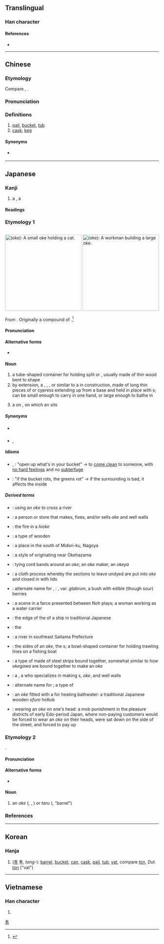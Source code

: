 {{character info/new}}
==Translingual==

===Han character===
{{Han char|rn=75|rad=木|as=07|sn=11|four=47927|canj=DNIB|ids=⿰木甬}}

====References====
* {{Han ref|kx=0527.100|dkj=14811|dj=0916.040|hdz=21222.060|uh=6876|ud=26742|bh=B1ED|bd=45549}}

----

==Chinese==
{{zh-forms}}

===Etymology===
Compare {{cog|km|ថាំង}}, {{cog|th|ถัง}}.

===Pronunciation===
{{zh-pron
|m=tǒng
|c=tung2
|h=pfs=thúng
|mn=tháng/ml:thóng
|mn_note=tháng - vernacular; thóng - literary
|mc=y
|oc=y
|ma=Zh-tong.ogg
|cat=n
}}

===Definitions===
{{zh-hanzi}}

# [[pail]], [[bucket]], [[tub]]
# [[cask]], [[keg]]

====Synonyms====
* {{qualifier|Min Nan}} {{zh-l|桶仔}}

----

==Japanese==

===Kanji===
{{ja-kanji|grade=n|rs=木07}}

# a {{l|en|tub}}, a {{l|en|bucket}}

====Readings====
{{ja-readings
|goon=つう
|kanon=とう
|kun=おけ-<をけ, こが
|nanori=おけ, あきら, おけざき, とうず
}}

===Etymology 1===
<div style="float:right;">
{{wikipedia|lang=ja}}
[[File:Oke_neko.jpg|thumb|250px|{{lang|ja|桶}} (''oke''): A small '''''oke''''' holding a cat.]]
[[File:Fujimi_Fuji_view_field_in_the_Owari_province.jpg|thumb|250px|{{lang|ja|桶}} (''oke''): A workman building a large '''''oke'''''.]]
</div>
{{ja-kanjitab|おけ|yomi=kun}}

From {{inh|ja|ojp|sort=おけ|-}}. Originally a compound of {{compound|lang=ja|sort=おけ|麻|tr1=o|t1=flax, ramie|笥|tr2=ke|t2=a container, especially for foodstuffs or tableware}}.<ref name="KDJ">{{R:Kokugo Dai Jiten}}</ref>

====Pronunciation====
{{ja-pron|yomi=k|おけ|acc=1|acc_ref=DJR,NHK}}

====Alternative forms====
* {{ja-l|麻笥}}

====Noun====
{{ja-noun|おけ|hhira=をけ}}

# a tube-shaped container for holding split {{l|en|flax}} or {{l|en|hemp}}, usually made of thin {{l|en|cypress}} wood bent to shape
# by extension, a {{l|en|pail}}, {{l|en|bucket}}, {{l|en|tub}}, or {{l|en|basin}} similar to a {{l|en|barrel}} in construction, made of long thin pieces of {{l|en|cedar}} or cypress extending up from a base and held in place with {{l|en|hoop}}s; can be small enough to carry in one hand, or large enough to bathe in
# {{lb|ja|sort=おけ|Noh|_|theater}} a {{l|en|stool}} on {{l|en|stage}}, on which an {{l|en|actor}} sits

=====Synonyms=====
* {{sense|bucket}} {{ja-r|バケツ}}
* {{sense|stool}} {{ja-r|床%几|しょう%ぎ}}, {{ja-r|鬘桶|かつら おけ}}

=====Idioms=====
{{der-top|Idioms}}
* {{ja-l|桶な物打ち明ける|おけなものうちあける|oke na mono uchiakeru}}, {{ja-l|桶の物打ち明ける|おけのものうちあける|oke no mono uchiakeru}}: "open up what's in your bucket" → to [[come clean]] to someone, with [[no hard feelings]] and no [[subterfuge]]
* {{ja-l|桶が腐れば菜が腐る|おけがくさればながくさる|oke ga kusareba na ga kusaru}}: "if the bucket rots, the greens rot" → if the surrounding is bad, it affects the inside
{{der-bottom}}

=====Derived terms=====
{{der-top}}
* {{ja-r|桶%越し|おけ%ごし}}: using an ''oke'' to cross a river
* {{ja-r|桶%屋|おけ%や}}: a person or store that makes, fixes, and/or sells ''oke'' and well walls
* {{ja-r|桶%火|おけ%び}}: the fire in a ''hioke''
* {{ja-r|火%桶|ひ%おけ}}: a type of wooden {{l|en|hibachi}}
* {{ja-r|桶%狭%間|^おけ%はざ%ま}}: a place in the south of Midori-ku, Nagoya
* {{ja-r|桶%狭%間%焼き|^おけ%はざ%ま%-やき}}: a style of {{l|en|pottery}} originating near Okehazama
* {{ja-r|桶%結い|おけ%ゆい}}: tying cord bands around an ''oke''; an ''oke'' maker, an ''okeya''
* {{ja-r|桶%絞り|おけ%しぼり}}: a cloth {{l|en|dying}} process whereby the sections to leave undyed are put into ''oke'' and closed in with lids
* {{ja-r|桶%酸い|おけ%すい}}: alternate name for {{ja-r|酢の木|すのき|rom=-}}, {{ja-r|酢木|すのき}}: {{taxlink|Vaccinium smallii|species|noshow=1}}, var. ''glabrum'', a bush with edible (though sour) berries
* {{ja-r|桶%取り|おけ%とり}}: a scene in a ''{{l|en|狂言#Japanese|kyōgen}}'' farce presented between Noh plays; a woman working as a water carrier
* {{ja-r|桶%尻|おけ%じり}}: the {{l|en|aft}} edge of the {{l|en|hull}} of a ship in traditional Japanese {{l|en|shipbuilding}}
* {{ja-r|桶%据え|おけ%すえ}}: the {{l|en|hipbone}}
* {{ja-r|桶%川|^おけ%がわ}}: a river in southeast Saitama Prefecture
* {{ja-r|桶%側|おけ%がわ}}: the sides of an ''oke'', the {{l|en|stave}}s; a bowl-shaped container for holding trawling lines on a fishing boat
* {{ja-r|桶%側%胴|おけ%がわ% どう}}: a type of {{l|en|breastplate}} made of steel strips bound together, somewhat similar to how ''okegawa'' are bound together to make an ''oke''
* {{ja-r|桶%大%工|おけ%だい%く}}: a {{l|en|cooper}}, a {{l|en|woodworker}} who specializes in making {{l|en|barrel}}s, ''oke'', and well walls
* {{ja-r|桶%胴|おけ% どう}}: alternate name for {{ja-r|桶%側%胴|おけ%がわ% どう}}; a type of {{m|en|taiko}} {{l|en|drum}}
* {{ja-r|桶%風%呂|おけ%ぶ%ろ}}: an ''oke'' fitted with a {{l|en|firebox}} for heating bathwater: a traditional Japanese wooden ''ofuro'' hottub
* {{ja-r|桶%伏せ|おけ%ぶせ}}: wearing an ''oke'' on one's head: a mob punishment in the pleasure districts of early Edo-period Japan, where non-paying customers would be forced to wear an ''oke'' on their heads, were sat down on the side of the street, and forced to pay up
{{der-bottom}}

===Etymology 2===
{{ja-kanjitab|yomi=k|こが}}

{{unk|lang=ja|sort=こが}}.

====Pronunciation====
{{ja-pron|yomi=k|こが}}

====Alternative forms====
* {{ja-l|榼}} {{qualifier|rare}}

====Noun====
{{ja-noun|こが}}

# an ''oke'' ({{l|en|tub}}, {{l|en|bucket}}, {{l|en|basin}}) or ''taru'' ({{ja-l|樽}}, “barrel”)

===References===
<references/>

----

==Korean==

===Hanja===
{{ko-hanja|hangeul=[[통]], [[용]]|eumhun=|rv=tong, yong|mr=t'ong, yong|y=thong, yong}}

# ([[통]] 통, ''tong-''): [[barrel]], [[bucket]], [[can]], [[cask]], [[pail]], [[tub]], [[vat]], compare [[ton]], ''Dut.'' [[ton]] ("vat")

[[Category:Hanja readings|통]]

----

==Vietnamese==

===Han character===
{{vi-readings|rs=木07|hanviet=thùng}}

# {{defn|lang=vi|sort=木07}}